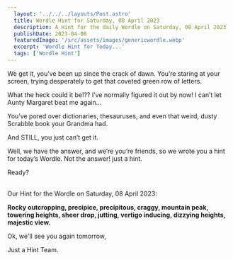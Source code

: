 ```yaml
---
  layout: '../../../layouts/Post.astro'
  title: Wordle Hint for Saturday, 08 April 2023
  description: A Hint for the daily Wordle on Saturday, 08 April 2023
  publishDate: 2023-04-08
  featuredImage: '/src/assets/images/genericwordle.webp'
  excerpt: 'Wordle Hint for Today...'
  tags: ['Wordle Hint']
---
```


  We get it, you’ve been up since the crack of dawn. You’re staring at your screen, trying desperately to get that coveted green row of letters. 

  What the heck could it be!??
  I’ve normally figured it out by now!
  I can’t let Aunty Margaret beat me again… 

  You’ve pored over dictionaries, thesauruses, and even that weird, dusty Scrabble book your Grandma had.

  And STILL, you just can’t get it. 

  Well, we have the answer, and we’re you’re friends, so we wrote you a hint for today’s Wordle.
  Not the answer! just a hint. 

  Ready?<br /><br />

  Our Hint for the Wordle on Saturday, 08 April 2023:

  **Rocky outcropping, precipice, precipitous, craggy, mountain peak, towering heights, sheer drop, jutting, vertigo inducing, dizzying heights, majestic view.**

  Ok, we'll see you again tomorrow, 

  Just a Hint Team.
  